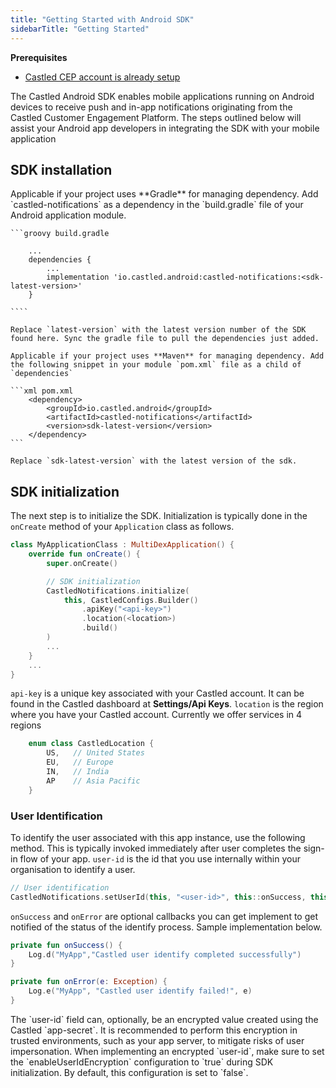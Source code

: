 ```yaml
---
title: "Getting Started with Android SDK"
sidebarTitle: "Getting Started"
---
```


<Info>

**Prerequisites**

- [Castled CEP account is already setup](/account-management/user-signup)

</Info>

The Castled Android SDK enables mobile applications running on Android devices to receive push and in-app notifications originating from the Castled Customer Engagement Platform.
The steps outlined below will assist your Android app developers in integrating the SDK with your mobile application

## SDK installation

<Tabs>
  <Tab title="Gradle">
    Applicable if your project uses **Gradle** for managing dependency. Add `castled-notifications` as a dependency in the `build.gradle` file of your Android application module.

    ```groovy build.gradle

        ...
        dependencies {
            ...
            implementation 'io.castled.android:castled-notifications:<sdk-latest-version>'
        }

    ````

    Replace `latest-version` with the latest version number of the SDK found here. Sync the gradle file to pull the dependencies just added.

</Tab>

<Tab title="Maven">

    Applicable if your project uses **Maven** for managing dependency. Add the following snippet in your module `pom.xml` file as a child of `dependencies`

    ```xml pom.xml
        <dependency>
            <groupId>io.castled.android</groupId>
            <artifactId>castled-notifications</artifactId>
            <version>sdk-latest-version</version>
        </dependency>
    ```

    Replace `sdk-latest-version` with the latest version of the sdk.

</Tab>

</Tabs>

## SDK initialization

The next step is to initialize the SDK. Initialization is typically done in the `onCreate` method of your
`Application` class as follows.

```kotlin MyApplicationClass.kt
class MyApplicationClass : MultiDexApplication() {
    override fun onCreate() {
        super.onCreate()

        // SDK initialization
        CastledNotifications.initialize(
            this, CastledConfigs.Builder()
                .apiKey("<api-key>")
                .location(<location>)
                .build()
        )
        ...
    }
    ...
}

```

`api-key` is a unique key associated with your Castled account. It can be found in the Castled dashboard at **Settings\/Api Keys**. `location` is the region where you have your Castled account.
Currently we offer services in 4 regions

```kotlin CastledConfigs.kt
    enum class CastledLocation {
        US,   // United States
        EU,   // Europe
        IN,   // India
        AP    // Asia Pacific
    }
```

### User Identification

To identify the user associated with this app instance, use the following method. This is typically invoked immediately after user completes the
sign-in flow of your app. `user-id` is the id that you use internally within your organisation to identify a user.

```kotlin
// User identification
CastledNotifications.setUserId(this, "<user-id>", this::onSuccess, this::onError)
```

`onSuccess` and `onError` are optional callbacks you can get implement to get notified of the status of the identify process. Sample implementation below.

```kotlin
private fun onSuccess() {
    Log.d("MyApp","Castled user identify completed successfully")
}

private fun onError(e: Exception) {
    Log.e("MyApp", "Castled user identify failed!", e)
}
```

<Note>
  The `user-id` field can, optionally, be an encrypted value created using the
  Castled `app-secret`. It is recommended to perform this encryption in trusted
  environments, such as your app server, to mitigate risks of user
  impersonation. When implementing an encrypted `user-id`, make sure to set the
  `enableUserIdEncryption` configuration to `true` during SDK initialization. By
  default, this configuration is set to `false`.
</Note>
